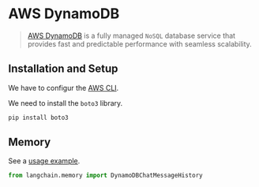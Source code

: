# AWS DynamoDB

>[AWS DynamoDB](https://awscli.amazonaws.com/v2/documentation/api/latest/reference/dynamodb/index.html) 
> is a fully managed `NoSQL` database service that provides fast and predictable performance with seamless scalability.
 
## Installation and Setup

We have to configur the [AWS CLI](https://docs.aws.amazon.com/cli/latest/userguide/cli-chap-configure.html). 

We need to install the `boto3` library.

```bash
pip install boto3
```


## Memory

See a [usage example](/docs/integrations/memory/aws_dynamodb).

```python
from langchain.memory import DynamoDBChatMessageHistory
```
